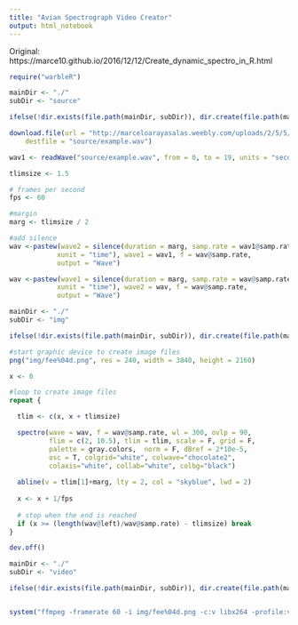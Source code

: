 ```yaml
---
title: "Avian Spectrograph Video Creator"
output: html_notebook
---
```


Original: https://marce10.github.io/2016/12/12/Create_dynamic_spectro_in_R.html

```r
require("warbleR")
```

```r
mainDir <- "./"
subDir <- "source"

ifelse(!dir.exists(file.path(mainDir, subDir)), dir.create(file.path(mainDir, subDir)), FALSE)

download.file(url = "http://marceloarayasalas.weebly.com/uploads/2/5/5/2/25524573/0.sur.2014.7.3.8.31.wav", 
    destfile = "source/example.wav")

wav1 <- readWave("source/example.wav", from = 0, to = 19, units = "seconds")
```


```r
tlimsize <- 1.5

# frames per second
fps <- 60

#margin
marg <- tlimsize / 2

#add silence
wav <-pastew(wave2 = silence(duration = marg, samp.rate = wav1@samp.rate, 
            xunit = "time"), wave1 = wav1, f = wav@samp.rate, 
            output = "Wave")

wav <-pastew(wave1 = silence(duration = marg, samp.rate = wav@samp.rate, 
            xunit = "time"), wave2 = wav, f = wav@samp.rate,
            output = "Wave")
```


```r
mainDir <- "./"
subDir <- "img"

ifelse(!dir.exists(file.path(mainDir, subDir)), dir.create(file.path(mainDir, subDir)), FALSE)

#start graphic device to create image files
png("img/fee%04d.png", res = 240, width = 3840, height = 2160)

x <- 0

#loop to create image files 
repeat {

  tlim <- c(x, x + tlimsize)

  spectro(wave = wav, f = wav@samp.rate, wl = 300, ovlp = 90, 
          flim = c(2, 10.5), tlim = tlim, scale = F, grid = F, 
          palette = gray.colors,  norm = F, dBref = 2*10e-5, 
          osc = T, colgrid="white", colwave="chocolate2", 
          colaxis="white", collab="white", colbg="black")
  
  abline(v = tlim[1]+marg, lty = 2, col = "skyblue", lwd = 2)
  
  x <- x + 1/fps
  
  # stop when the end is reached
  if (x >= (length(wav@left)/wav@samp.rate) - tlimsize) break
}

dev.off()
```

```r
mainDir <- "./"
subDir <- "video"

ifelse(!dir.exists(file.path(mainDir, subDir)), dir.create(file.path(mainDir, subDir)), FALSE)


system("ffmpeg -framerate 60 -i img/fee%04d.png -c:v libx264 -profile:v high -crf 2 -pix_fmt yuv420p video/spectro_movie.mp4")
```


